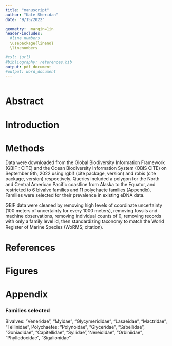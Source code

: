 ```yaml
---
title: "manuscript"
author: "Kate Sheridan"
date: "9/15/2022"

geometry:  margin=1in
header-includes:
  #line numbers
  \usepackage{lineno}
  \linenumbers

#csl: (url)
#bibliography: references.bib
output: pdf_document
#output: word_document
---
```


```r

```

# Abstract




# Introduction

# Methods

Data were downloaded from the Global Biodiversity Information Framework (GBIF : CITE) and the Ocean Biodiversity Information System (OBIS CITE) on September 9th, 2022 using rgbif (cite package, version) and robis (cite package, version) respectively. Queries included a polygon for the North and Central American Pacific coastline from Alaska to the Equator, and restricted to 6 bivalve families and 11 polychaete families (Appendix). Families were selected for their prevalence in existing eDNA data.

GBIF data were cleaned by removing high levels of coordinate uncertainty (100 meters of uncertainty for every 1000 meters), removing fossils and machine observations, removing individual counts of 0, removing records with only a family level id, then standardizing taxonomy to match the World Register of Marine Species (WoRMS; citation).



# References

# Figures



# Appendix 

### Families selected
Bivalves: "Veneridae", "Myidae", "Glycymerididae", "Lasaeidae", "Mactridae", "Tellinidae",
Polychaetes: "Polynoidae", "Glyceridae", "Sabellidae",  "Goniadidae", "Capitellidae", "Syllidae","Nereididae", "Orbiniidae", "Phyllodocidae", "Sigalionidae"

